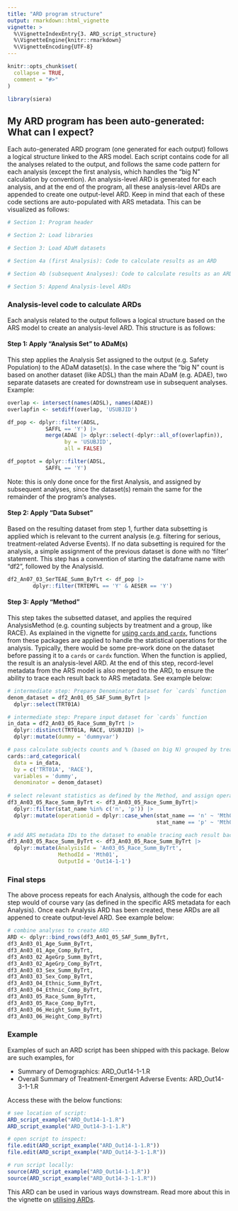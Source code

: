 ```yaml
---
title: "ARD program structure"
output: rmarkdown::html_vignette
vignette: >
  %\VignetteIndexEntry{3. ARD_script_structure}
  %\VignetteEngine{knitr::rmarkdown}
  %\VignetteEncoding{UTF-8}
---
```


```r
knitr::opts_chunk$set(
  collapse = TRUE,
  comment = "#>"
)
```

```r
library(siera)
```

## My ARD program has been auto-generated: What can I expect?

Each auto-generated ARD program (one generated for each output) follows a logical structure linked to the ARS model.  Each script contains code for all the analyses related to the output, and follows the same code pattern for each analysis (except the first analysis, which handles the "big N" calculation by convention).  An analysis-level ARD is generated for each analysis, and at the end of the program, all these analysis-level ARDs are appended to create one output-level ARD.  Keep in mind that each of these code sections are auto-populated with ARS metadata.  This can be visualized as follows:

```r
# Section 1: Program header

# Section 2: Load libraries

# Section 3: Load ADaM datasets

# Section 4a (first Analysis): Code to calculate results as an ARD

# Section 4b (subsequent Analyses): Code to calculate results as an ARD

# Section 5: Append Analysis-level ARDs
```


### Analysis-level code to calculate ARDs

Each analysis related to the output follows a logical structure based on the ARS model to create an analysis-level ARD.  This structure is as follows:

#### Step 1: Apply "Analysis Set" to ADaM(s) 

This step applies the Analysis Set assigned to the output (e.g. Safety Population) to the ADaM dataset(s). In the case where the "big N" count is based on another dataset (like ADSL) than the main ADaM (e.g. ADAE), two separate datasets are created for downstream use in subsequent analyses. Example: 

```r
overlap <- intersect(names(ADSL), names(ADAE))
overlapfin <- setdiff(overlap, 'USUBJID') 

df_pop <- dplyr::filter(ADSL,
            SAFFL == 'Y') |>
            merge(ADAE |> dplyr::select(-dplyr::all_of(overlapfin)),
                  by = 'USUBJID',
                  all = FALSE)

df_poptot = dplyr::filter(ADSL,
            SAFFL == 'Y')
```

Note: this is only done once for the first Analysis, and assigned by subsequent analyses, since the dataset(s) remain the same for the remainder of the program's analyses.

#### Step 2: Apply "Data Subset"

Based on the resulting dataset from step 1, further data subsetting is applied which is relevant to the current analysis (e.g. filtering for serious, treatment-related Adverse Events).  If no data subsetting is required for the analysis, a simple assignment of the previous dataset is done with no 'filter' statement. This step has a convention of starting the dataframe name with "df2", followed by the AnalysisId.

```r
df2_An07_03_SerTEAE_Summ_ByTrt <- df_pop |>
        dplyr::filter(TRTEMFL == 'Y' & AESER == 'Y')
```

#### Step 3: Apply "Method"

This step takes the subsetted dataset, and applies the required AnalysisMethod (e.g. counting subjects by treatment and a group, like RACE).  As explained in the vignette for [using `cards` and `cardx`](using-cards.html), functions from these packages are applied to handle the statistical operations for the analysis.  Typically, there would be some pre-work done on the dataset before passing it to a `cards` or `cardx` function.  When the function is applied, the result is an analysis-level ARD.  At the end of this step, record-level metadata from the ARS model is also merged to the ARD, to ensure the ability to trace each result back to ARS metadata.  See example below:

```r

# intermediate step: Prepare Denominator Dataset for `cards` function
denom_dataset = df2_An01_05_SAF_Summ_ByTrt |>
  dplyr::select(TRT01A)

# intermediate step: Prepare input dataset for `cards` function
in_data = df2_An03_05_Race_Summ_ByTrt |>
  dplyr::distinct(TRT01A, RACE, USUBJID) |>
  dplyr::mutate(dummy = 'dummyvar')

# pass calculate subjects counts and % (based on big N) grouped by treatment and race
cards::ard_categorical(
  data = in_data,
  by = c('TRT01A', 'RACE'),
  variables = 'dummy',
  denominator = denom_dataset)
    
# select relevant statistics as defined by the Method, and assign operation Ids
df3_An03_05_Race_Summ_ByTrt <- df3_An03_05_Race_Summ_ByTrt|>
  dplyr::filter(stat_name %in% c('n', 'p')) |>
  dplyr::mutate(operationid = dplyr::case_when(stat_name == 'n' ~ 'Mth01_1_n',
                                               stat_name == 'p' ~ 'Mth01_2_pct'))

# add ARS metadata IDs to the dataset to enable tracing each result back to ARS metadata
df3_An03_05_Race_Summ_ByTrt <- df3_An03_05_Race_Summ_ByTrt |>
  dplyr::mutate(AnalysisId = 'An03_05_Race_Summ_ByTrt',
                MethodId = 'Mth01',
                OutputId = 'Out14-1-1')
```

### Final steps

The above process repeats for each Analysis, although the code for each step would of course vary (as defined in the specific ARS metadata for each Analysis). Once each Analysis ARD has been created, these ARDs are all appened to create output-level ARD.  See example below:

```r
# combine analyses to create ARD ----
ARD <- dplyr::bind_rows(df3_An01_05_SAF_Summ_ByTrt, 
df3_An03_01_Age_Summ_ByTrt, 
df3_An03_01_Age_Comp_ByTrt, 
df3_An03_02_AgeGrp_Summ_ByTrt, 
df3_An03_02_AgeGrp_Comp_ByTrt, 
df3_An03_03_Sex_Summ_ByTrt, 
df3_An03_03_Sex_Comp_ByTrt, 
df3_An03_04_Ethnic_Summ_ByTrt, 
df3_An03_04_Ethnic_Comp_ByTrt, 
df3_An03_05_Race_Summ_ByTrt, 
df3_An03_05_Race_Comp_ByTrt, 
df3_An03_06_Height_Summ_ByTrt, 
df3_An03_06_Height_Comp_ByTrt) 
```

### Example

Examples of such an ARD script has been shipped with this package.  Below are such examples, for 

- Summary of Demographics: ARD_Out14-1-1.R
- Overall Summary of Treatment-Emergent Adverse Events: ARD_Out14-3-1-1.R

Access these with the below functions:

```r
# see location of script:
ARD_script_example("ARD_Out14-1-1.R")
ARD_script_example("ARD_Out14-3-1-1.R")
```

```r
# open script to inspect:
file.edit(ARD_script_example("ARD_Out14-1-1.R"))
file.edit(ARD_script_example("ARD_Out14-3-1-1.R"))
```

```r
# run script locally:
source(ARD_script_example("ARD_Out14-1-1.R"))
source(ARD_script_example("ARD_Out14-3-1-1.R"))
```

This ARD can be used in various ways downstream.  Read more about this in the vignette on [utilising ARDs](apply-ARD.html).
